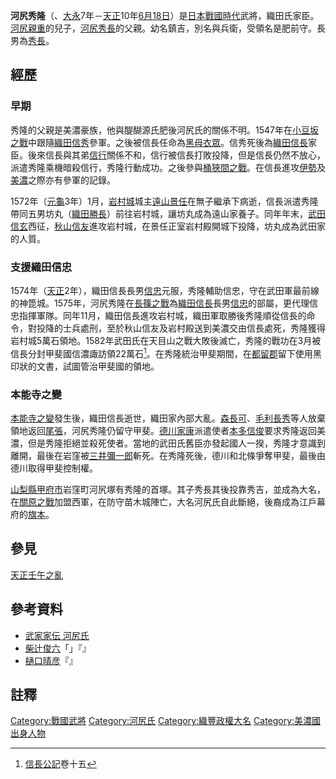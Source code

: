 {{Infobox Biography
| subject_name   = 河尻秀隆
| image_name     = 
| image_size     = 
| image_caption  = 
| date_of_birth  = 1527年
| place_of_birth = 日本[[美濃國|美濃國]]
| date_of_death  = 1582年7月7日
| place_of_death = [[甲斐國|甲斐國]]
| occupation     = [[織田氏|織田氏]]家臣
}}
{{japanese|japanese=河尻秀隆|kana=かわじり　ひでたか|romaji=Kawajiri Hidetaka}}

'''河尻秀隆'''（{{bd|1527年||1582年|7月7日|catIdx=Kawajiri Hidetaka}}、[[大永|大永]]7年－[[天正_(日本)|天正]]10年[[六月十八|6月18日]]）是[[日本戰國時代|日本戰國時代]]武將，織田氏家臣。[[河尻親重|河尻親重]]的兒子，[[河尻秀長|河尻秀長]]的父親。幼名鎮吉，別名與兵衛，受領名是肥前守。長男為[[河尻秀長|秀長]]。

==經歷==
===早期===
秀隆的父親是美濃豪族，他與醍醐源氏肥後河尻氏的關係不明。1547年在[[小豆坂之戰|小豆坂之戰]]中跟隨[[織田信秀|織田信秀]]參軍。之後被信長任命為[[黑母衣眾|黑母衣眾]]。信秀死後為[[織田信長|織田信長]]家臣。後來信長與其弟[[織田信行|信行]]關係不和，信行被信長打敗投降，但是信長仍然不放心，派遣秀隆乘機暗殺信行，秀隆行動成功。之後參與[[桶狹間之戰|桶狹間之戰]]。在信長進攻[[伊勢國|伊勢]]及[[美濃國|美濃]]之際亦有參軍的記錄。

1572年（[[元龜|元龜]]3年）1月，[[岩村城|岩村城]]城主[[遠山景任|遠山景任]]在無子繼承下病逝，信長派遣秀隆帶同五男坊丸（[[織田勝長|織田勝長]]）前往岩村城，讓坊丸成為遠山家養子。同年年末，[[武田信玄|武田信玄]]西征，[[秋山信友|秋山信友]]進攻岩村城，在景任正室岩村殿開城下投降，坊丸成為武田家的人質。

===支援織田信忠===
1574年（[[天正_(日本)|天正]]2年），織田信長長男[[織田信忠|信忠]]元服，秀隆輔助信忠，守在武田軍最前線的神箆城。1575年，河尻秀隆在[[長篠之戰|長篠之戰]]為[[織田信長|織田信長]]長男[[織田信忠|信忠]]的部屬，更代理信忠指揮軍隊。同年11月，織田信長進攻岩村城，織田軍取勝後秀隆順從信長的命令，對投降的士兵處刑，至於秋山信友及岩村殿送到美濃交由信長處死，秀隆獲得岩村城5萬石領地。1582年武田氏在天目山之戰大敗後滅亡，秀隆的戰功在3月被信長分封甲斐國信濃諏訪領22萬石<ref>[[信長公記|信長公記]]卷十五</ref>。在秀隆統治甲斐期間，在[[都留郡|都留郡]]留下使用黑印狀的文書，試圖管治甲斐國的領地。

===本能寺之變===
[[本能寺之變|本能寺之變]]發生後，織田信長逝世，織田家內部大亂。[[森長可|森長可]]、[[毛利秀賴|毛利長秀]]等人放棄領地返回[[尾張國|尾張]]，河尻秀隆仍留守甲斐。[[德川家康|德川家康]]派遣使者[[本多信俊|本多信俊]]要求秀隆返回美濃，但是秀隆拒絕並殺死使者。當地的武田氏舊臣亦發起國人一揆，秀隆才意識到離開，最後在岩窪被[[三井彌一郎|三井彌一郎]]斬死。在秀隆死後，德川和北條爭奪甲斐，最後由德川取得甲斐控制權。

[[山梨縣|山梨縣]][[甲府市|甲府市]]岩窪町河尻塚有秀隆的首塚。其子秀長其後投靠秀吉，並成為大名，在[[關原之戰|關原之戰]]加盟西軍，在防守苗木城陣亡，大名河尻氏自此斷絕，後裔成為江戶幕府的[[旗本|旗本]]。

==參見==

[[天正壬午之亂|天正壬午之亂]]

==參考資料==
*[http://www2.harimaya.com/sengoku/html/kawaziri.html 武家家伝 河尻氏] {{Wayback|url=http://www2.harimaya.com/sengoku/html/kawaziri.html |date=20070608035023 }}
* [[柴辻俊六|柴辻俊六]]「{{lang|ja|織田政権東国進出の意義}}」『{{lang|ja|戦国大名領の研究}}』
* [[樋口晴彦|樋口晴彦]]『{{lang|ja|信長の家臣団―「天下布武」を支えた武将34人の記録}}』

==註釋==
<div class="references-small">
<references />
</div>

{{DEFAULTSORT:Kawajiri Hidetaka}}  
[[Category:戰國武將|Category:戰國武將]]
[[Category:河尻氏|Category:河尻氏]]
[[Category:織豐政權大名|Category:織豐政權大名]]
[[Category:美濃國出身人物|Category:美濃國出身人物]]